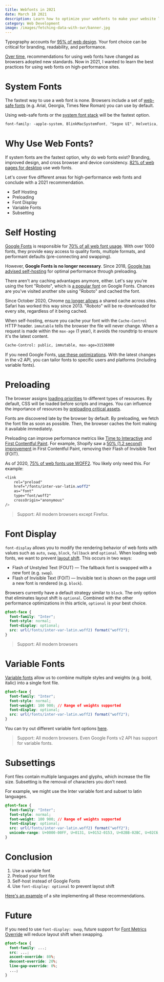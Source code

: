 ```yaml
---
title: Webfonts in 2021
date: March 18 2021
description: Learn how to optimize your webfonts to make your website loads faster.
category: Web Development
image: /images/fetching-data-with-swr/banner.jpg
---
```


Typography accounts for [95% of web design](https://ia.net/topics/the-web-is-all-about-typography-period/). Your font choice can be critical for branding, readability, and performance.

[Over time](https://thehistoryoftheweb.com/web-fonts/), recommendations for using web fonts have changed as browsers adopted new standards. Now in 2021, I wanted to learn the best practices for using web fonts on high-performance sites.

# System Fonts

The fastest way to use a web font is none. Browsers include a set of [web-safe fonts](https://developer.mozilla.org/en-US/docs/Learn/CSS/Styling_text/Fundamentals#Web_safe_fonts) (e.g. Arial, Georgia, Times New Roman) you can use by default.

Using web-safe fonts or the [system font stack](https://systemfontstack.com/) will be the fastest option.

```css
font-family: -apple-system, BlinkMacSystemFont, "Segoe UI", Helvetica, Arial, sans-serif, "Apple Color Emoji", "Segoe UI Emoji", "Segoe UI Symbol";
```

# Why Use Web Fonts?

If system fonts are the fastest option, why do web fonts exist? Branding, improved design, and cross browser and device consistency. [82% of web pages for desktop](https://almanac.httparchive.org/en/2020/fonts) use web fonts.

Let's cover five different areas for high-performance web fonts and conclude with a 2021 recommendation.

- Self Hosting
- Preloading
- Font Display
- Variable Fonts
- Subsetting

# Self Hosting

[Google Fonts](https://fonts.google.com/) is responsible for [70% of all web font usage](https://almanac.httparchive.org/en/2020/fonts#serving-with-a-service). With over 1000 fonts, they provide easy access to quality fonts, multiple formats, and performant defaults (pre-connecting and swapping).

However, **Google Fonts is no longer necessary**. Since 2018, [Google has advised self-hosting](https://developers.google.com/web/updates/2018/08/web-performance-made-easy) for optimal performance through preloading.

There aren't any caching advantages anymore, either. Let's say you're using the font "Roboto", which is [a popular font](https://fonts.google.com/?sort=popularity) on Google Fonts. Chances are you've visited another site using "Roboto" and cached the font.

Since October 2020, Chrome [no longer allows](https://developers.google.com/web/updates/2020/10/http-cache-partitioning) a shared cache across sites. Safari has worked this way since 2013. "Roboto" will be re-downloaded for every site, regardless of it being cached.

When self-hosting, ensure you cache your font with the `Cache-Control` HTTP header. `immutable` tells the browser the file will never change. When a request is made within the `max-age` (1 year), it avoids the roundtrip to ensure it's the latest content.

```bash
Cache-Control: public, immutable, max-age=31536000
```

If you need Google Fonts, [use these optimizations](https://csswizardry.com/2020/05/the-fastest-google-fonts/). With the latest changes in the v2 API, you can tailor fonts to specific users and platforms (including variable fonts).

# Preloading

The browser assigns [loading priorities](https://web.dev/prioritize-resources/) to different types of resources. By default, CSS will be loaded before scripts and images. You can influence the importance of resources by [preloading critical assets](https://web.dev/preload-critical-assets/).

Fonts are discovered late by the browser by default. By preloading, we fetch the font file as soon as possible. Then, the browser caches the font making it available immediately.

Preloading can improve performance metrics like [Time to Interactive](https://web.dev/interactive) and [First Contentful Paint](https://web.dev/first-contentful-paint). For example, Shopify saw a [50% (1.2 second) improvement](https://twitter.com/ShopifyEng/status/844245243948163072) in First Contentful Paint, removing their Flash of Invisible Text (FOIT).

As of 2020, [75% of web fonts use WOFF2](https://almanac.httparchive.org/en/2019/fonts). You likely only need this. For example:

```css
<link
	rel="preload"
	href="/fonts/inter-var-latin.woff2"
	as="font"
	type="font/woff2"
	crossOrigin="anonymous"
/>
```

> Support: All modern browsers except Firefox.

# Font Display

`font-display` allows you to modify the rendering behavior of web fonts with values such as `auto`, `swap`, `block`, `fallback` and `optional`. When loading web fonts, we want to prevent [layout shift](https://web.dev/cls/). This occurs in two ways:

- Flash of Unstyled Text (FOUT) — The fallback font is swapped with a new font (e.g. `swap`).
- Flash of Invisible Text (FOIT) — Invisible text is shown on the page until a new font is rendered (e.g. `block`).

Browsers currently have a default strategy similar to `block`. The only option that eliminates layout shift is `optional`. Combined with the other performance optimizations in this article, `optional` is your best choice.

```css
@font-face {
  font-family: "Inter";
  font-style: normal;
  font-display: optional;
  src: url(/fonts/inter-var-latin.woff2) format("woff2");
}
```

> Support: All modern browsers

# Variable Fonts

[Variable fonts](https://web.dev/variable-fonts/) allow us to combine multiple styles and weights (e.g. bold, italic) into a single font file.

```css
@font-face {
  font-family: "Inter";
  font-style: normal;
  font-weight: 100 900; // Range of weights supported
  font-display: optional;
  src: url(/fonts/inter-var-latin.woff2) format("woff2");
}
```

You can try out different variable font options [here](https://developer.mozilla.org/en-US/docs/Web/CSS/CSS_Fonts/Variable_Fonts_Guide).

> Support: All modern browsers. Even Google Fonts v2 API has support for variable fonts.

# Subsettings

Font files contain multiple languages and glyphs, which increase the file size. Subsetting is the removal of characters you don’t need.

For example, we might use the Inter variable font and subset to latin languages.

```css
@font-face {
  font-family: "Inter";
  font-style: normal;
  font-weight: 100 900; // Range of weights supported
  font-display: optional;
  src: url(/fonts/inter-var-latin.woff2) format("woff2");
  unicode-range: U+0000-00FF, U+0131, U+0152-0153, U+02BB-02BC, U+02C6, U+02DA, U+02DC, U+2000-206F, U+2074, U+20AC, U+2122, U+2191, U+2193, U+2212, U+2215, U+FEFF, U+FFFD;
}
```

# Conclusion

1. Use a variable font
2. Preload your font file
3. Self-host instead of Google Fonts
4. Use `font-display: optional` to prevent layout shift

[Here's an example](https://github.com/leerob/leerob.io) of a site implementing all these recommendations.

# Future

If you need to use `font-display: swap`, future support for [Font Metrics Override](https://www.youtube.com/watch?t=176&v=Z6wjUOSh9Tk&feature=youtu.be) will reduce layout shift when swapping.

```css
@font-face {
  font-family: ...;
  src: ...;
  ascent-override: 80%;
  descent-override: 20%;
  line-gap-override: 0%;
  ...;
}
```
